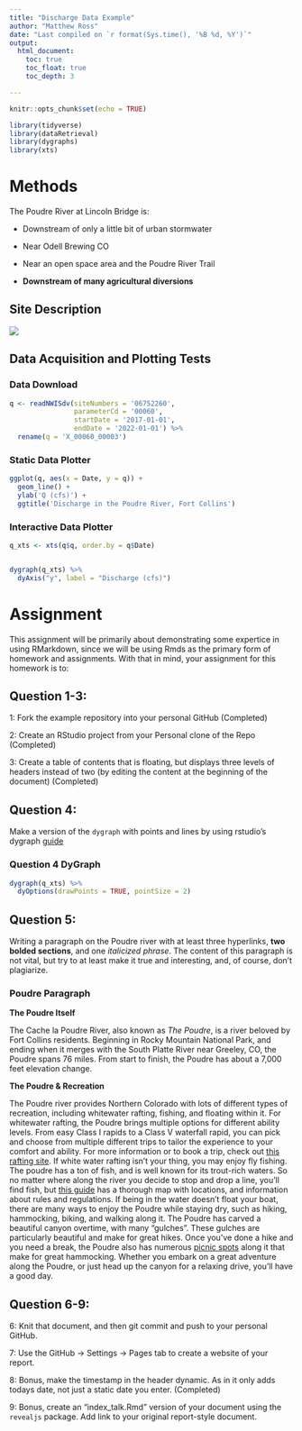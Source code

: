 ```yaml
---
title: "Discharge Data Example"
author: "Matthew Ross"
date: "Last compiled on `r format(Sys.time(), '%B %d, %Y')`"
output:
  html_document:
    toc: true
    toc_float: true
    toc_depth: 3

---
```


```r
knitr::opts_chunk$set(echo = TRUE)

library(tidyverse)
library(dataRetrieval)
library(dygraphs)
library(xts)
```


# Methods

The Poudre River at Lincoln Bridge is:

  - Downstream of only a little bit of urban stormwater

  - Near Odell Brewing CO
  
  - Near an open space area and the Poudre River Trail
  
  - **Downstream of many agricultural diversions**


## Site Description

![](https://waterdata.usgs.gov/nwisweb/local/state/co/text/pics/06752260big.jpg)


## Data Acquisition and Plotting Tests

### Data Download


```r

q <- readNWISdv(siteNumbers = '06752260',
                parameterCd = '00060',
                startDate = '2017-01-01',
                endDate = '2022-01-01') %>%
  rename(q = 'X_00060_00003')


```



### Static Data Plotter


```r

ggplot(q, aes(x = Date, y = q)) + 
  geom_line() + 
  ylab('Q (cfs)') + 
  ggtitle('Discharge in the Poudre River, Fort Collins')

```


### Interactive Data Plotter


```r

q_xts <- xts(q$q, order.by = q$Date)


dygraph(q_xts) %>%
  dyAxis("y", label = "Discharge (cfs)") 
```



# Assignment 


This assignment will be primarily about demonstrating some expertice in using
RMarkdown, since we will be using Rmds as the primary form of homework and 
assignments. With that in mind, your assignment for this homework is to:


## Question 1-3: 
1: Fork the example repository into your personal GitHub 
(Completed)

2: Create an RStudio project from your Personal clone of the Repo
(Completed)

3: Create a table of contents that is floating, but displays three levels of
headers instead of two (by editing the content at the beginning of the document) 
(Completed)

## Question 4: 
Make a version of the `dygraph` with points and lines by using rstudio's
dygraph [guide](https://rstudio.github.io/dygraphs/) 

### Question 4 DyGraph 
```r
dygraph(q_xts) %>% 
  dyOptions(drawPoints = TRUE, pointSize = 2)
```

## Question 5: 
Writing a paragraph on the Poudre river with at least three hyperlinks,
**two bolded sections**, and one *italicized phrase*. The content of this paragraph
is not vital, but try to at least make it true and interesting, and, of course,
don't plagiarize. 

### Poudre Paragraph
**The Poudre Itself**

The Cache la Poudre River, also known as *The Poudre*, is a river beloved by Fort Collins residents. Beginning in Rocky Mountain National Park, and ending when it merges with the South Platte River near Greeley, CO, the Poudre spans 76 miles. From start to finish, the Poudre has about a 7,000 feet elevation change. 

**The Poudre & Recreation**

The Poudre river provides Northern Colorado with lots of different types of recreation, including whitewater rafting, fishing, and floating within it. For whitewater rafting, the Poudre brings multiple options for different ability levels. From easy Class I rapids to a Class V waterfall rapid, you can pick and choose from multiple different trips to tailor the experience to your comfort and ability. For more information or to book a trip, check out [this rafting site](https://www.coloradorafting.net/river-trips/poudre-river/#filter/41). If white water rafting isn't your thing, you may enjoy fly fishing. The poudre has a ton of fish, and is well known for its trout-rich waters. So no matter where along the river you decide to stop and drop a line, you'll find fish, but [this guide](https://hikingandfishing.com/fly-fishing-cache-la-poudre-river-co/) has a thorough map with locations, and information about rules and regulations. 
If being in the water doesn't float your boat, there are many ways to enjoy the Poudre while staying dry, such as hiking, hammocking, biking, and walking along it. The Poudre has carved a beautiful canyon overtime, with many "gulches". These gulches are particularly beautiful and make for great hikes. Once you've done a hike and you need a break, the Poudre also has numerous [picnic spots](https://www.fs.usda.gov/recarea/arp/recreation/picnickinginfo/recarea/?recid=36717&actid=70) along it that make for great hammocking. 
Whether you embark on a great adventure along the Poudre, or just head up the canyon for a relaxing drive, you'll have a good day.

## Question 6-9:
6: Knit that document, and then git commit and push to your personal GitHub. 

7: Use the GitHub -> Settings -> Pages tab to create a website of your report. 

8: Bonus, make the timestamp in the header dynamic. As in it only adds
todays date, not just a static date you enter. (Completed)

9: Bonus, create an "index_talk.Rmd" version of your document using the
`revealjs` package. Add link to your original report-style document. 






